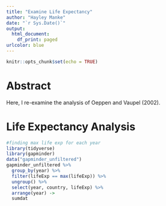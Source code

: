 ```yaml
---
title: "Examine Life Expectancy"
author: "Hayley Manke"
date: "`r Sys.Date()`"
output:
  html_document:
    df_print: paged
urlcolor: blue
---
```


```r
knitr::opts_chunk$set(echo = TRUE)
```

# Abstract

Here, I re-examine the analysis of Oeppen and Vaupel (2002).

# Life Expectancy Analysis

```r
#finding max life exp for each year 
library(tidyverse)
library(gapminder)
data("gapminder_unfiltered")
gapminder_unfiltered %>%
  group_by(year) %>%
  filter(lifeExp == max(lifeExp)) %>%
  ungroup() %>% 
  select(year, country, lifeExp) %>%
  arrange(year) ->
  sumdat

```

